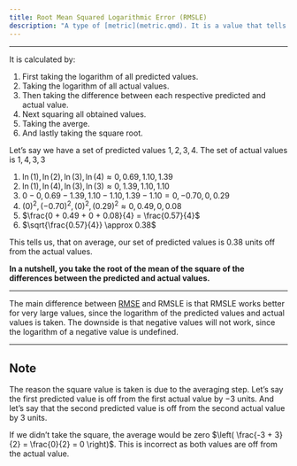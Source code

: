 ```yaml
---
title: Root Mean Squared Logarithmic Error (RMSLE)
description: "A type of [metric](metric.qmd). It is a value that tells us, on average, how close a set of predicted values is from the actual values. The smaller the RMSLE, the better."
---
```


---

It is calculated by:

1. First taking the logarithm of all predicted values.
1. Taking the logarithm of all actual values.
1. Then taking the difference between each respective predicted and actual value.
1. Next squaring all obtained values.
1. Taking the averge.
1. And lastly taking the square root.

Let's say we have a set of predicted values $1, 2, 3, 4$. The set of actual values is $1, 4, 3, 3$

1. $\ln(1), \ln(2), \ln(3), \ln(4) \approx 0, 0.69, 1.10, 1.39$
1. $\ln(1), \ln(4), \ln(3), \ln(3) \approx 0, 1.39, 1.10, 1.10$
1. $0-0, 0.69-1.39, 1.10-1.10, 1.39-1.10 = 0, -0.70, 0, 0.29$
1. $(0)^2, (-0.70)^2, (0)^2, (0.29)^2 \approx 0, 0.49, 0, 0.08$
1. $\frac{0 + 0.49 + 0 + 0.08}{4} = \frac{0.57}{4}$
1. $\sqrt{\frac{0.57}{4}} \approx 0.38$

This tells us, that on average, our set of predicted values is $0.38$ units off from the actual values.

**In a nutshell, you take the root of the mean of the square of the differences between the predicted and actual values.**

---

The main difference between [RMSE](root_mean_squared_error_rmse.qmd) and RMSLE is that RMSLE works better for very large values, since the logarithm of the predicted values and actual values is taken. The downside is that negative values will not work, since the logarithm of a negative value is undefined.

---

:::{.callout-note collapse="true" appearance="simple"}

# Note

The reason the square value is taken is due to the averaging step. Let's say the first predicted value is off from the first actual value by $-3$ units. And let's say that the second predicted value is off from the second actual value by $3$ units.

If we didn't take the square, the average would be zero $\left( \frac{-3 + 3}{2} = \frac{0}{2} = 0 \right)$. This is incorrect as both values are off from the actual value.
:::